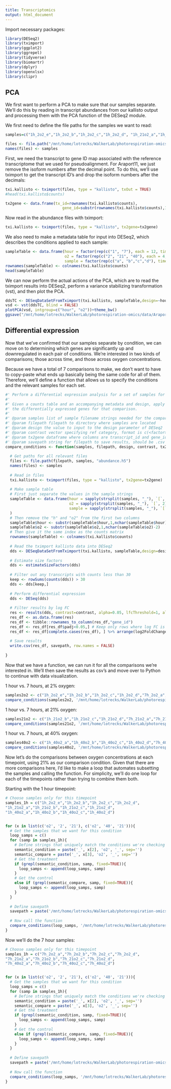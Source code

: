 ```yaml
---
title: Transcriptomics
output: html_document
---
```


Import necessary packages:

```r
library(DESeq2)
library(tximport)
library(ggplot2)
library(ggrepel)
library(tidyverse)
library(biomartr)
library(dplyr)
library(openxlsx)
library(clipr)
```

## PCA

We first want to perform a PCA to make sure that our samples separate. We'll do this by reading in transcript abundances from our kallisto output and processing them with the PCA function of the DESeq2 module.

We first need to define the file paths for the samples we want to read:

```r

samples=c("1h_2o2_e","1h_2o2_b","1h_2o2_c","1h_2o2_d", "1h_21o2_a","1h_21o2_b","1h_21o2_c","1h_21o2_d", "1h_40o2_a","1h_40o2_b","1h_40o2_c","1h_40o2_d", "7h_2o2_a","7h_2o2_b","7h_2o2_c","7h_2o2_d", "7h_21o2_a","7h_21o2_b","7h_21o2_c","7h_21o2_d", "7h_40o2_a","7h_40o2_b","7h_40o2_c","7h_40o2_d") 

files <- file.path("/mnt/home/lotrecks/WalkerLab/photorespiration-omics/data/kallisto_quant_bs_ARAPORT11", samples, "abundance.h5")
names(files) <- samples
```

First, we need the transcript to gene ID map associated with the reference transcriptome that we used for pseudoalignment. For Araport11, we just remove the isoform numbers after the decimal point. To do this, we'll use tximport to get the transcript ID's and drop the isoform numbers after the decimals:

```r

txi.kallisto <- tximport(files, type = "kallisto", txOut = TRUE)
#head(txi.kallisto$counts)

tx2gene <- data.frame(tx_id=rownames(txi.kallisto$counts),
                         gene_id=substr(rownames(txi.kallisto$counts),1,9))
```

Now read in the abundance files with tximport:

```r
txi.kallisto <- tximport(files, type = "kallisto", tx2gene=tx2gene)
```

We also need to make a metadata table for input into DESeq2, which describes the conditions applied to each sample:

```r
sampleTable <- data.frame(hour = factor(rep(c("1", "7"), each = 12, time=1)),
                          o2 = factor(rep(c("2", "21", "40"), each = 4, time=2)),
                          sample = factor(rep(c("a", "b","c","d"), time = 6)))
rownames(sampleTable) <- colnames(txi.kallisto$counts)
head(sampleTable)
```

We can now perform the actual actions of the PCA, which are to read the tximport results into DESeq2, perform a variance stabilizing transformation (vst), and then plot the PCA.

```r
ddsTC <- DESeqDataSetFromTximport(txi.kallisto, sampleTable,design=~hour+o2+hour:o2)
vsd <- vst(ddsTC, blind = FALSE)
plotPCA(vsd, intgroup=c("hour", "o2"))+theme_bw()
ggsave("/mnt/home/lotrecks/WalkerLab/photorespiration-omics/data/Araport11_outputs_ALL/figures/PCA_RNAseq_Araport11_28Mar2025.jpg");
```

## Differential expression

Now that we've confirmed that our samples separate by condition, we can move on to determining which genes are significantly up and downregulated in each pair of conditions. We're interested in two kinds of comparisons; those across time, and those across oxygen concentrations.

Because we have a total of 7 comparisons to make, we don't want to have to copy-paste what ends up basically being the same code for all of them. Therefore, we'll define a function that allows us to specify the conditions and the relevant samples for each set.

```r
#' Perform a differential expression analysis for a set of samples for a given design
#' 
#' Given a counts table and an accompanying metadata and design, apply DESeq2 to get
#' the differentially expressed genes for that comparison.
#' 
#' @param samples list of sample filename strings needed for the comparison
#' @param filepath filepath to directory where samples are located
#' @param design the value to input to the design parameter of DESeq2
#' @param contrast vector specifying ref category, format is c(<factor>, <treated>, <ref>)
#' @param tx2gene dataframe where columns are transcript_id and gene_id
#' @param savepath string for filepath to save results, should be .csv
compare_conditions <- function(samples, filepath, design, contrast, tx2gene, savepath){
  
  # Get paths for all relevant files
  files <- file.path(filepath, samples, "abundance.h5")
  names(files) <- samples
  
  # Read in files
  txi.kallisto <- tximport(files, type = "kallisto", tx2gene=tx2gene)
  
  # Make sample table
  # First just separate the values in the sample strings
  sampleTable <- data.frame(hour = sapply(strsplit(samples, "_"), `[`, 1),
                            o2 = sapply(strsplit(samples, "_"), `[`, 2),
                            sample = sapply(strsplit(samples, "_"), `[`, 3)
  )
  # Then remove the "h" and "o2" from the first two columns
  sampleTable$hour <- substr(sampleTable$hour,1,nchar(sampleTable$hour)-1)
  sampleTable$o2 <- substr(sampleTable$o2,1,nchar(sampleTable$o2)-2)
  # Then give it the same index as the counts matrix
  rownames(sampleTable) <- colnames(txi.kallisto$counts)
  
  # Read the tximport kallisto data into DESeq2
  dds <- DESeqDataSetFromTximport(txi.kallisto, sampleTable,design=design)
  
  # Estimate size factors
  dds <- estimateSizeFactors(dds)
  
  # Filter out any transcripts with counts less than 30
  keep <- rowSums(counts(dds)) > 30
  dds <- dds[keep,]
  
  # Perform differential expression
  dds <- DESeq(dds)
  
  # Filter results by log FC
  res <- results(dds, contrast=contrast, alpha=0.05, lfcThreshold=1, altHypothesis="greaterAbs")
  res_df <- as.data.frame(res)
  res_df <- tibble::rownames_to_column(res_df,"gene_id")
  res_df <- res_df[res_df$padj<0.05,] # Keep only rows where log FC is significant
  res_df <- res_df[complete.cases(res_df), ] %>% arrange(log2FoldChange) # Drop NA rows
  
  # Save results
  write.csv(res_df, savepath, row.names = FALSE)
  
}
```

Now that we have a function, we can run it for all the comparisons we're interested in. We'll then save the results as csv's and move over to Python to continue with data visualization.

1 hour vs. 7 hours, at 2% oxygen:

```r
samples2o2 <- c("1h_2o2_e","1h_2o2_b","1h_2o2_c","1h_2o2_d","7h_2o2_a","7h_2o2_b","7h_2o2_c","7h_2o2_d")
compare_conditions(samples2o2, '/mnt/home/lotrecks/WalkerLab/photorespiration-omics/data/kallisto_quant_bs_ARAPORT11', ~hour, c('hour', '7', '1'), tx2gene, '/mnt/home/lotrecks/WalkerLab/photorespiration-omics/data/Araport11_outputs_ALL/deseq2_output/1h_vs_7h_2o2_greaterAbs_thresh_1_Araport11_28Mar2025.csv')
```

1 hour vs. 7 hours, at 21% oxygen:

```r
samples21o2 <- c("1h_21o2_b","1h_21o2_c","1h_21o2_d","7h_21o2_a","7h_21o2_b","7h_21o2_c","7h_21o2_d")
compare_conditions(samples21o2, '/mnt/home/lotrecks/WalkerLab/photorespiration-omics/data/kallisto_quant_bs_ARAPORT11', ~hour, c('hour', '7', '1'), tx2gene, '/mnt/home/lotrecks/WalkerLab/photorespiration-omics/data/Araport11_outputs_ALL/deseq2_output/1h_vs_7h_21o2_greaterAbs_thresh_1_Araport11_28Mar2025.csv')
```

1 hour vs. 7 hours, at 40% oxygen:

```r
samples40o2 <- c("1h_40o2_a","1h_40o2_b","1h_40o2_c","1h_40o2_d","7h_40o2_a","7h_40o2_b","7h_40o2_c","7h_40o2_d")
compare_conditions(samples40o2, '/mnt/home/lotrecks/WalkerLab/photorespiration-omics/data/kallisto_quant_bs_ARAPORT11', ~hour, c('hour', '7', '1'), tx2gene, '/mnt/home/lotrecks/WalkerLab/photorespiration-omics/data/Araport11_outputs_ALL/deseq2_output/1h_vs_7h_40o2_greaterAbs_thresh_1_Araport11_28Mar2025.csv')
```

Now let's do the comparisons between oxygen concentrations at each timepoint, using 21% as our comparison condition. Given that there are more comparisons here, I'd like to make a loop that automates subsetting the samples and calling the function. For simplicity, we'll do one loop for each of the timepoints rather than trying to combine them both.

Starting with the 1 hour timepoint:

```r
# Choose samples only for this timepoint
samples_1h = c("1h_2o2_e","1h_2o2_b","1h_2o2_c","1h_2o2_d",
"1h_21o2_a","1h_21o2_b","1h_21o2_c","1h_21o2_d",
"1h_40o2_a","1h_40o2_b","1h_40o2_c","1h_40o2_d")


for (x in list(c('o2', '2', '21'), c('o2', '40', '21'))){
  # Get the samples that we want for this condition
  loop_samps = c()
  for (samp in samples_1h){
    # Define strings that uniquely match the conditions we're checking for
    semantic_condition = paste('_', x[2], 'o2', '_', sep='')
    semantic_compare = paste('_', x[3], 'o2', '_', sep='')
    # Get the treatment
    if (grepl(semantic_condition, samp, fixed=TRUE)){
      loop_samps <- append(loop_samps, samp)
    }
    # Get the control
    else if (grepl(semantic_compare, samp, fixed=TRUE)){
      loop_samps <- append(loop_samps, samp)
    }
  }
  
  # Define savepath
  savepath = paste('/mnt/home/lotrecks/WalkerLab/photorespiration-omics/data/Araport11_outputs_ALL/deseq2_output/1h', paste(x, collapse='_'), 'greaterAbs_thresh_1_Araport11_28Mar2025.csv', sep='_')
    
  # Now call the function
  compare_conditions(loop_samps, '/mnt/home/lotrecks/WalkerLab/photorespiration-omics/data/kallisto_quant_bs_ARAPORT11', ~o2, x, tx2gene, savepath)
}
```

Now we'll do the 7 hour samples:

```r
# Choose samples only for this timepoint
samples_1h = c("7h_2o2_a","7h_2o2_b","7h_2o2_c","7h_2o2_d",
"7h_21o2_a","7h_21o2_b","7h_21o2_c","7h_21o2_d",
"7h_40o2_a","7h_40o2_b","7h_40o2_c","7h_40o2_d")


for (x in list(c('o2', '2', '21'), c('o2', '40', '21'))){
  # Get the samples that we want for this condition
  loop_samps = c()
  for (samp in samples_1h){
    # Define strings that uniquely match the conditions we're checking for
    semantic_condition = paste('_', x[2], 'o2', '_', sep='')
    semantic_compare = paste('_', x[3], 'o2', '_', sep='')
    # Get the treatment
    if (grepl(semantic_condition, samp, fixed=TRUE)){
      loop_samps <- append(loop_samps, samp)
    }
    # Get the control
    else if (grepl(semantic_compare, samp, fixed=TRUE)){
      loop_samps <- append(loop_samps, samp)
    }
  }
  
  # Define savepath
  savepath = paste('/mnt/home/lotrecks/WalkerLab/photorespiration-omics/data/Araport11_outputs_ALL/deseq2_output/7h', paste(x, collapse='_'), 'greaterAbs_thresh_1_Araport11_28Mar2025.csv', sep='_')
    
  # Now call the function
  compare_conditions(loop_samps, '/mnt/home/lotrecks/WalkerLab/photorespiration-omics/data/kallisto_quant_bs_ARAPORT11', ~o2, x, tx2gene, savepath)
}
```

